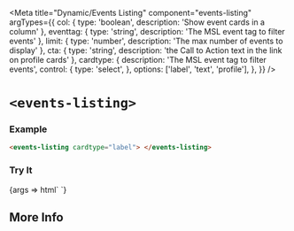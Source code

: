 


<Meta
  title="Dynamic/Events Listing"
  component="events-listing"
  argTypes={{
    col: { type: 'boolean', description: 'Show event cards in a column' },
    eventtag: { type: 'string', description: 'The MSL event tag to filter events' },
    limit: { type: 'number', description: 'The max number of events to display' },
    cta: { type: 'string', description: 'the Call to Action text in the link on profile cards' },
    cardtype: {
      description: 'The MSL event tag to filter events',
      control: { type: 'select', },
      options: ['label', 'text', 'profile'],
    },
  }}
/>

# `<events-listing>`

### Example

```html
<events-listing cardtype="label"> </events-listing>
```

### Try It

<Canvas withSource="open" >
  <Story name="Build Your Own" component="events-listing" args={{
    col: false,
    eventtag: '',
    limit: 0,
    cta: '',
    cardtype: 'label'
  }}>
    {args => html`
      <events-listing
        ?col="${args.col}"
        eventtag="${ifDefined(args.eventtag || undefined)}"
        limit="${ifDefined(args.limit || undefined)}"
        cta="${ifDefined(args.cta || undefined)}"
        cardtype="${ifDefined(args.cardtype || undefined)}"
      > </events-listing>
    `}
  </Story>
</Canvas>

<ArgsTable story="Build Your Own"/>

## More Info

<Description markdown={readme} />
